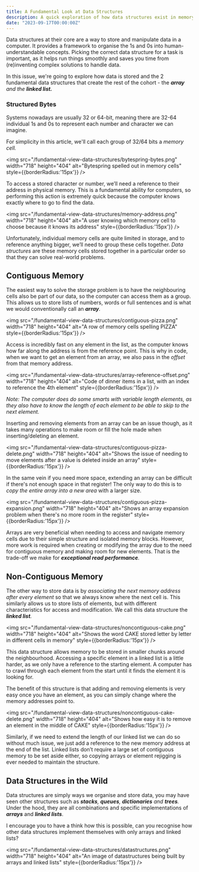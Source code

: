 ```yaml
---
title: A Fundamental Look at Data Structures
description: A quick exploration of how data structures exist in memory and how there are really only two data structures that create the rest of the cohort
date: "2023-09-17T00:00:00Z"
---
```


Data structures at their core are a way to store and manipulate data in a computer. It provides a framework to organise the 1s and 0s into human-understandable concepts.
Picking the correct data structure for a task is important, as it helps run things smoothly and saves you time from (re)inventing complex solutions to handle data.

In this issue, we're going to explore how data is stored and the 2 fundamental data structures that create the rest of the cohort - the ***array** and the **linked list.***

### Structured Bytes
Systems nowadays are usually 32 or 64-bit, meaning there are 32-64 individual 1s and 0s to represent each number and character we can imagine.

For simplicity in this article, we'll call each group of 32/64 bits a _memory cell._

<img src="/fundamental-view-data-structures/bytespring-bytes.png" 
    width="718" height="404" 
    alt="Bytespring spelled out in memory cells" 
    style={{borderRadius:'15px'}} />

To access a stored character or number, we’ll need a reference to their address in physical memory. 
This is a fundamental ability for computers, so performing this action is extremely quick because the computer knows exactly where to go to find the data.

<img src="/fundamental-view-data-structures/memory-address.png" 
    width="718" height="404" 
    alt="A user knowing which memory cell to choose because it knows its address" 
    style={{borderRadius:'15px'}} />

Unfortunately, individual memory cells are quite limited in storage, and to reference anything bigger, we’ll need to group these cells together.
_Data structures_ are these memory cells stored together in a particular order so that they can solve real-world problems. 

## Contiguous Memory 
The easiest way to solve the storage problem is to have the neighbouring cells also be part of our data, 
so the computer can access them as a group. This allows us to store lists of numbers, words or full sentences and is what we would conventionally call an _**array**._

<img src="/fundamental-view-data-structures/contiguous-pizza.png" 
    width="718" height="404" 
    alt="A row of memory cells spelling PIZZA" 
    style={{borderRadius:'15px'}} />

Access is incredibly fast on any element in the list, as the computer knows how far along the address is from the reference point. 
This is why in code, when we want to get an element from an array, we also pass in the *offset* from that memory address.

<img src="/fundamental-view-data-structures/array-reference-offset.png" 
    width="718" height="404" 
    alt="Code of dinner items in a list, with an index to reference the 4th element" 
    style={{borderRadius:'15px'}} />

_Note: The computer does do some smarts with variable length elements, as they also have to know the length of each element to be able to skip to the next element._

Inserting and removing elements from an array can be an issue though, as it takes many operations to make room or fill the hole made when inserting/deleting an element.

<img src="/fundamental-view-data-structures/contiguous-pizza-delete.png" 
    width="718" height="404" 
    alt="Shows the issue of needing to move elements after a value is deleted inside an array" 
    style={{borderRadius:'15px'}} />

In the same vein if you need more space, extending an array can be difficult if there's not enough space in that register! 
The only way to do this is to _copy the entire array into a new area_ with a larger size.

<img src="/fundamental-view-data-structures/contiguous-pizza-expansion.png" 
    width="718" height="404" 
    alt="Shows an array expansion problem when there's no more room in the register" 
    style={{borderRadius:'15px'}} />

Arrays are very beneficial when needing to access and navigate memory cells due to their simple structure and isolated memory blocks.
However, more work is required when creating or modifying the array due to the need for contiguous memory and making room for new elements.
That is the trade-off we make for _**exceptional read performance**._

## Non-Contiguous Memory
The other way to store data is by _associating the next memory address after every element_ so that we always know where the next cell is. 
This similarly allows us to store lists of elements, but with different characteristics for access and modification. 
We call this data structure the _**linked list**._

<img src="/fundamental-view-data-structures/noncontiguous-cake.png" 
    width="718" height="404" 
    alt="Shows the word CAKE stored letter by letter in different cells in memory" 
    style={{borderRadius:'15px'}} />

This data structure allows memory to be stored in smaller chunks around the neighbourhood. 
Accessing a specific element in a linked list is a little harder, as we only have a reference to the starting element. 
A computer has to crawl through each element from the start until it finds the element it is looking for.

The benefit of this structure is that adding and removing elements is very easy once you have an element, as you can simply change where the memory addresses point to. 

<img src="/fundamental-view-data-structures/noncontiguous-cake-delete.png" 
    width="718" height="404" 
    alt="Shows how easy it is to remove an element in the middle of CAKE" 
    style={{borderRadius:'15px'}} />

Similarly, if we need to extend the length of our linked list we can do so without much issue, we just add a reference to the new memory address at the end of the list. 
Linked lists don’t require a large set of contiguous memory to be set aside either, so copying arrays or element rejigging is ever needed to maintain the structure.

## Data Structures in the Wild

Data structures are simply ways we organise and store data, you may have seen other structures such as _**stacks**, **queues**, **dictionaries** and **trees**._ 
Under the hood, they are all combinations and specific implementations of _**arrays**_ and _**linked lists**_.

I encourage you to have a think how this is possible, can you recognise how other data structures implement themselves with only arrays and linked lists?

<img src="/fundamental-view-data-structures/datastructures.png" 
    width="718" height="404" 
    alt="An image of datastructures being built by arrays and linked lists" 
    style={{borderRadius:'15px'}} />